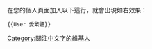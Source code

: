 <div style="float: right">{{User 愛繁體}}</div>
在您的個人頁面加入以下這行，就會出現如右效果：
<pre>{{User 愛繁體}}</pre>

[[Category:關注中文字的維基人|Category:關注中文字的維基人]]